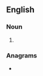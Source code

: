 {{also|oölites}}
==English==

===Noun===
{{head|en|noun form}}

# {{plural of|en|oolite}}

===Anagrams===
* {{anagrams|en|a=eiloost|Osloite|ostiole|stoolie|toolies}}